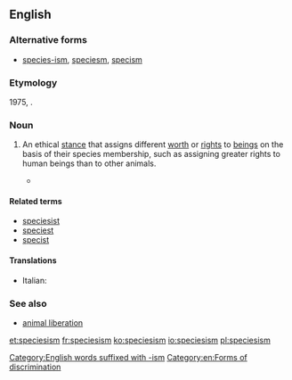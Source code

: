 ==English==
{{wikipedia}}

===Alternative forms===
* [[species-ism]], [[speciesm]], [[specism]]

===Etymology===
1975, {{suffix|species|ism|lang=en}}.

===Noun===
{{en-noun|-}}

# {{context|philosophy|ethics|lang=en}} An ethical [[stance]] that assigns different [[worth]] or [[right]]s to [[beings]] on the basis of their species membership, such as assigning greater rights to human beings than to other animals.
#* {{quote-book|passage=Such is the breathtaking '''speciesism''' of our Christian-inspired attitudes, the abortion of a single human zygote (most of them are destined to be spontaneously aborted anyway) can arouse more moral solicitude and righteous indignation than the vivisection of any number of intelligent adult [[chimpanzee]]s|author=[[w:Richard Dawkins|Richard Dawkins]]|title=The Blind Watchmaker|publisher=W. W. Norton & Company, Inc.|location = New York|origyear = 1986|year = 1996|isbn = 0-393-31570-3}}

====Related terms====
* [[speciesist]]
* [[speciest]]
* [[specist]]

====Translations====
{{trans-top}}
*Italian: {{t|it|specismo|m}}
{{trans-mid}}
{{trans-bottom}}

===See also===
* [[animal liberation]]

[[Category:English words suffixed with -ism]]
[[Category:en:Forms of discrimination]]

[[et:speciesism]]
[[fr:speciesism]]
[[ko:speciesism]]
[[io:speciesism]]
[[pl:speciesism]]